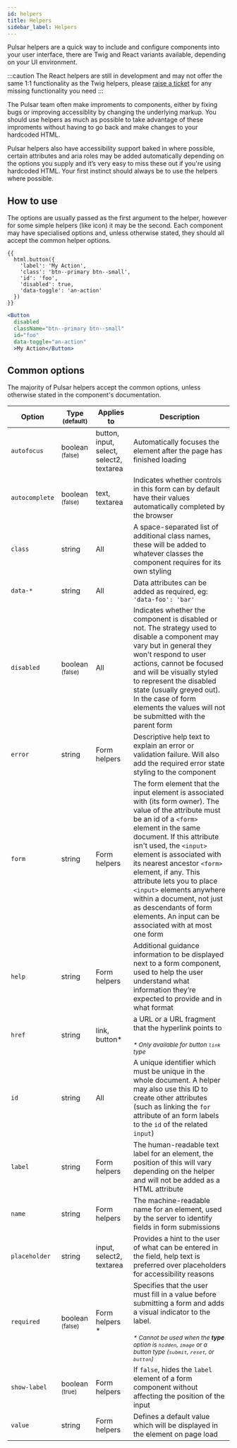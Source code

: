 ```yaml
---
id: helpers
title: Helpers
sidebar_label: Helpers
---
```



Pulsar helpers are a quick way to include and configure components into your user interface, there are Twig and React variants available, depending on your UI environment.

:::caution
The React helpers are still in development and may not offer the same 1:1 functionality as the Twig helpers, please [raise a ticket](https://github.com/jadu/pulsar-react/issues) for any missing functionality you need
:::

The Pulsar team often make improments to components, either by fixing bugs or improving accessiblity by changing the underlying markup. You should use helpers as much as possible to take advantage of these improments without having to go back and make changes to your hardcoded HTML.

Pulsar helpers also have accessibility support baked in where possible, certain attributes and aria roles may be added automatically depending on the options you supply and it’s very easy to miss these out if you're using hardcoded HTML. Your first instinct should always be to use the helpers where possible.

## How to use

The options are usually passed as the first argument to the helper, however for some simple helpers (like icon) it may be the second. Each component may have specialised options and, unless otherwise stated, they should all accept the common helper options.

```twig title="Twig example"
{{
  html.button({
    'label': 'My Action',
    'class': 'btn--primary btn--small',
    'id': 'foo',
    'disabled': true,
    'data-toggle': 'an-action'
  })
}}
```

```jsx title="React example"
<Button
  disabled
  className="btn--primary btn--small"
  id="foo"
  data-toggle="an-action"
  >My Action</Button>
```

## Common options

The majority of Pulsar helpers accept the common options, unless otherwise stated in the component's documentation.

<table>
    <thead>
        <tr>
            <th className="u-no-wrap">Option</th>
            <th className="u-no-wrap">Type <small>(default)</small></th>
            <th className="u-no-wrap">Applies to</th>
            <th>Description</th>
        </tr>
    </thead>
    <tbody>
        <tr>
            <td className="u-no-wrap"><code>autofocus</code></td>
            <td>boolean <small>(false)</small></td>
            <td>button, input, select, select2, textarea</td>
            <td>Automatically focuses the element after the page has finished loading</td>
        </tr>
        <tr>
            <td className="u-no-wrap"><code>autocomplete</code></td>
            <td>boolean <small>(false)</small></td>
            <td>text, textarea</td>
            <td>Indicates whether controls in this form can by default have their values automatically completed by the browser</td>
        </tr>
        <tr>
            <td className="u-no-wrap"><code>class</code></td>
            <td>string</td>
            <td>All</td>
            <td>A space-separated list of additional class names, these will be added to whatever classes the component requires for its own styling</td>
        </tr>
        <tr>
            <td className="u-no-wrap"><code>data-*</code></td>
            <td>string</td>
            <td>All</td>
            <td>Data attributes can be added as required, eg: <code>'data-foo': 'bar'</code></td>
        </tr>
        <tr>
            <td className="u-no-wrap"><code>disabled</code></td>
            <td>boolean <small>(false)</small></td>
            <td>All</td>
            <td>Indicates whether the component is disabled or not. The strategy used to disable a component may vary but in general they won't respond to user actions, cannot be focused and will be visually styled to represent the disabled state (usually greyed out). In the case of form elements the values will not be submitted with the parent form</td>
        </tr>
        <tr>
            <td className="u-no-wrap"><code>error</code></td>
            <td>string</td>
            <td>Form helpers</td>
            <td>Descriptive help text to explain an error or validation failure. Will also add the required error state styling to the component</td>
        </tr>
        <tr>
            <td className="u-no-wrap"><code>form</code></td>
            <td>string</td>
            <td className="u-no-wrap">Form helpers</td> 
            <td>The form element that the input element is associated with (its form owner). The value of the attribute must be an id of a <code>&lt;form&gt;</code> element in the same document. If this attribute isn't used, the <code>&lt;input&gt;</code> element is associated with its nearest ancestor <code>&lt;form&gt;</code> element, if any. This attribute lets you to place <code>&lt;input&gt;</code> elements anywhere within a document, not just as descendants of form elements. An input can be associated with at most one form</td>
        </tr>
        <tr>
            <td className="u-no-wrap"><code>help</code></td>
            <td>string</td>
            <td className="u-no-wrap">Form helpers</td>
            <td>Additional guidance information to be displayed next to a form component, used to help the user understand what information they’re expected to provide and in what format</td>
        </tr>
        <tr>
            <td className="u-no-wrap"><code>href</code></td>
            <td>string</td>
            <td>link, button*</td>
            <td>a URL or a URL fragment that the hyperlink points to
            <br /><br />
            <small><em>* Only available for button <code>link</code> type</em></small>
            </td>
        </tr>
        <tr>
            <td className="u-no-wrap"><code>id</code></td>
            <td>string</td>
            <td>All</td>
            <td>A unique identifier which must be unique in the whole document. A helper may also use this ID to create other attributes (such as linking the <code>for</code> attribute of an form labels to the <code>id</code> of the related <code>input</code>)</td>
        </tr>
        <tr>
            <td className="u-no-wrap"><code>label</code></td>
            <td>string</td>
            <td className="u-no-wrap">Form helpers</td>
            <td>The human-readable text label for an element, the position of this will vary depending on the helper and will not be added as a HTML attribute</td>
        </tr>
        <tr>
            <td className="u-no-wrap"><code>name</code></td>
            <td>string</td>
            <td className="u-no-wrap">Form helpers</td>
            <td>The machine-readable name for an element, used by the server to identify fields in form submissions</td>
        </tr>
        <tr>
            <td className="u-no-wrap"><code>placeholder</code></td>
            <td>string</td>
            <td className="u-no-wrap">input, select2, textarea</td>
            <td>Provides a hint to the user of what can be entered in the field, help text is preferred over placeholders for accessibility reasons</td>
        </tr>
        <tr>
            <td className="u-no-wrap"><code>required</code></td>
            <td>boolean <small>(false)</small></td>
            <td className="u-no-wrap">Form helpers *</td>
            <td>Specifies that the user must fill in a value before submitting a form and adds a visual indicator to the label.
            <br /><br />
            <small><em>* Cannot be used when the <strong>type</strong> option is <code>hidden</code>, <code>image</code> or a button type (<code>submit</code>, <code>reset</code>, or <code>button</code>)</em></small></td>
        </tr>
        <tr>
            <td className="u-no-wrap"><code>show-label</code></td>
            <td>boolean <small>(true)</small></td>
            <td className="u-no-wrap">Form helpers</td>
            <td>If <code>false</code>, hides the <code>label</code> element of a form component without affecting the position of the input</td>
        </tr>
        <tr>
            <td className="u-no-wrap"><code>value</code></td>
            <td>string</td>
            <td className="u-no-wrap">Form helpers</td>
            <td>Defines a default value which will be displayed in the element on page load</td>
        </tr>
    </tbody>
</table>